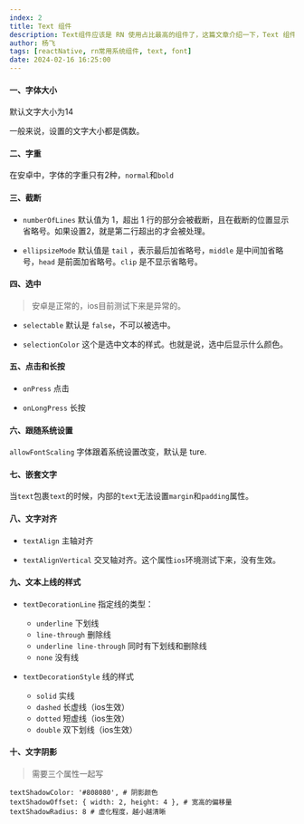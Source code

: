 ```yaml
---
index: 2
title: Text 组件
description: Text组件应该是 RN 使用占比最高的组件了，这篇文章介绍一下，Text 组件的使用方法
author: 杨飞
tags: [reactNative, rn常用系统组件, text, font]
date: 2024-02-16 16:25:00
---
```


#### 一、字体大小

默认文字大小为14

一般来说，设置的文字大小都是偶数。

#### 二、字重

在安卓中，字体的字重只有2种，`normal`和`bold`

#### 三、截断

- `numberOfLines` 默认值为 1，超出 1 行的部分会被截断，且在截断的位置显示省略号。如果设置2，就是第二行超出的才会被处理。

- `ellipsizeMode` 默认值是 `tail` ，表示最后加省略号，`middle` 是中间加省略号，`head` 是前面加省略号。`clip` 是不显示省略号。

#### 四、选中

> 安卓是正常的，ios目前测试下来是异常的。

- `selectable` 默认是 `false`，不可以被选中。

- `selectionColor` 这个是选中文本的样式。也就是说，选中后显示什么颜色。

#### 五、点击和长按

- `onPress` 点击

- `onLongPress` 长按

#### 六、跟随系统设置

`allowFontScaling` 字体跟着系统设置改变，默认是 ture.

#### 七、嵌套文字

当`text`包裹`text`的时候，内部的`text`无法设置`margin`和`padding`属性。

#### 八、文字对齐

- `textAlign` 主轴对齐

- `textAlignVertical` 交叉轴对齐。这个属性`ios`环境测试下来，没有生效。

#### 九、文本上线的样式

- `textDecorationLine` 指定线的类型：
  - `underline` 下划线
  - `line-through` 删除线
  - `underline line-through` 同时有下划线和删除线
  - `none` 没有线

- `textDecorationStyle` 线的样式
  - `solid` 实线
  - `dashed` 长虚线（ios生效）
  - `dotted` 短虚线（ios生效）
  - `double` 双下划线（ios生效）

#### 十、文字阴影

> 需要三个属性一起写

```shell
textShadowColor: '#808080', # 阴影颜色
textShadowOffset: { width: 2, height: 4 }, # 宽高的偏移量
textShadowRadius: 8 # 虚化程度，越小越清晰
```
